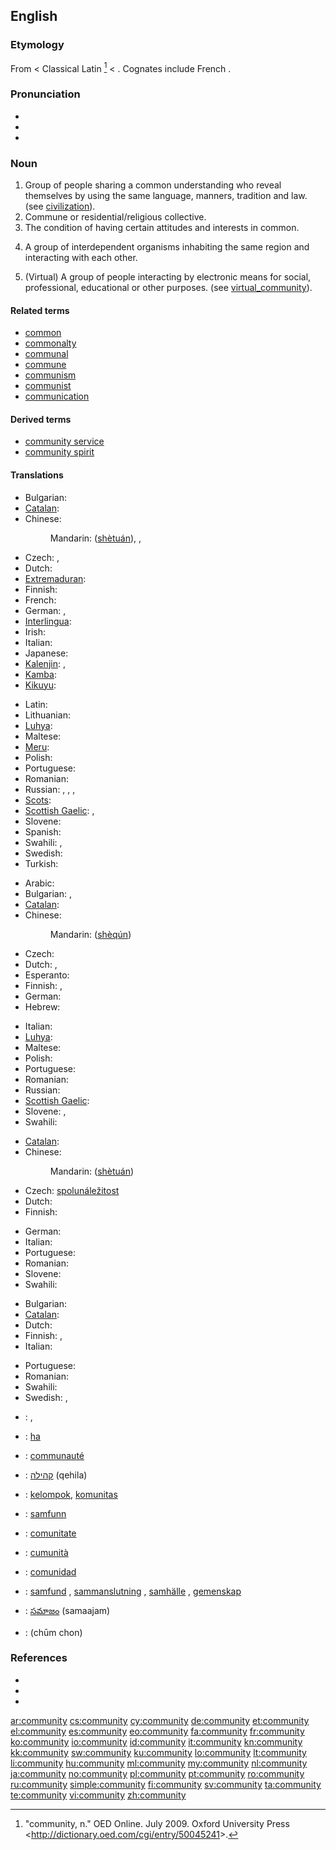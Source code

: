 {{wikipedia|dab=community (disambiguation)|community}}
==English==

===Etymology===
From {{etyl|fro}} {{term|lang=fro|communité}} < Classical Latin {{term|lang=la|communitas}}<ref>"community, n." OED Online. July 2009. Oxford University Press <http://dictionary.oed.com/cgi/entry/50045241>.</ref> < {{term|lang=la|communis|commūnis|common}}. Cognates include French {{term|communauté}}.

===Pronunciation===
* {{IPA|/k(ə)ˈmjunəti/|/k(ə)ˈmjunəɾi/}}
* {{audio|en-us-community.ogg|Audio (US)}}
* {{audio|en-ca-community.ogg|Audio (CA)}}

===Noun===
{{wikipedia}}
{{en-noun|communit|ies}}

# Group of people sharing a common understanding who reveal themselves by using the same language, manners, tradition and law. (see [[civilization]]).
# Commune or residential/religious collective.
# The condition of having certain attitudes and interests in common.
# {{ecology}} A group of interdependent organisms inhabiting the same region and interacting with each other.
# (Virtual) A group of people interacting by electronic means for social, professional, educational or other purposes. (see [[virtual_community]]).

====Related terms====
* [[common]]
* [[commonalty]]
* [[communal]]
* [[commune]]
* [[communism]]
* [[communist]]
* [[communication]]

====Derived terms====
* [[community service]]
* [[community spirit]]

====Translations====
{{trans-top|group of people sharing a common understanding}}
* Bulgarian: {{t+|bg|общество|n}}
* [[Catalan]]: {{t|ca|comunitat|f}}
* Chinese:
*: Mandarin: {{zh-ts|社團|社团}} ([[shè]][[tuán]]), {{t|zh|社團|sc=Hani}}, {{t|zh|社团|tr=shètuán|sc=Hani}}
* Czech: {{t+|cs|společenství|n}}, {{t-|cs|komunita|f}}
* Dutch: {{t+|nl|gemeenschap|f}}
* [[Extremaduran]]: {{tø|ext|comuniá|f}}
* Finnish: {{t+|fi|yhteisö}}
* French: {{t+|fr|communauté|f}}
* German: {{t+|de|Gemeinschaft|f}}, {{t+|de|Gesellschaft|f}}
* [[Interlingua]]: {{t|ia|communitate}}
* Irish: {{t-|ga|cumann|m|xs=Irish}}
* Italian: {{t-|it|comunità|f}}
* Japanese: {{t|ja|コミュニティ|tr=komyuniti|sc=Jpan}}
* [[Kalenjin]]: {{tø|kln|jamii}},  {{tø|kln|jamii}}
* [[Kamba]]: {{tø|kam|njamii}}
* [[Kikuyu]]: {{tø|ki|ado}}
{{trans-mid}}
* Latin: {{t-|la|communitas|f}}
* Lithuanian: {{t+|lt|bendruomenė|f|xs=Lithuanian}}
* [[Luhya]]: {{tø|luy|ejamii}}
* Maltese: {{t|mt|komunità |f|xs=Maltese}}
* [[Meru]]: {{tø|mer|banto}}
* Polish: {{t|pl|społeczność|f}}
* Portuguese: {{t+|pt|comunidade|f}}
* Romanian: {{t+|ro|comunitate|f}}
* Russian: {{t+|ru|сообщество|n|tr=soóbščestvo}}, {{t|ru|община|f|tr=obščína|sc=Cyrl}}, {{t|ru|коммуна|f|tr=kommúna|sc=Cyrl}}, {{qualifier|slang}} {{t|ru|комьюнити|f|tr=kom'júniti|sc=Cyrl}}
* [[Scots]]: {{tø|sco| commonty}}
* [[Scottish Gaelic]]: {{t-|gd|poball|m|xs=Scottish Gaelic}}, {{t-|gd|coimhearsnachd|f|xs=Scottish Gaelic}}
* Slovene: {{t+|sl|skupnost|f}}
* Spanish: {{t+|es|comunidad|f}}
* Swahili: {{t+|sw|jamii|xs=Swahili}},  {{t+|sw|jamaa|xs=Swahili}}
* Swedish: {{t+|sv|gemenskap|c}}
* Turkish: {{t+|tr|topluluk}}
{{trans-bottom}}

{{trans-top|commune or residential/religious collective}}
* Arabic: {{t|ar|ملّة|tr=milla}}
* Bulgarian: {{t+|bg|колония|f}},  {{t|bg|комуна}}
* [[Catalan]]: {{t|ca|comunitat|f}}
* Chinese:
*: Mandarin: {{zh-ts|社群|社群}} ([[shè]][[qún]])
* Czech: {{t-|cs|komunita|f}}
* Dutch: {{t-|nl|commune}}, {{t+|nl|gemeenschap|f}}
* Esperanto: {{t-|eo|komunumo|xs=Esperanto}}
* Finnish: {{t+|fi|yhteisö}}, {{t+|fi|kommuuni}}
* German: {{t+|de|Gemeinde|f}}
* Hebrew: {{t-|he|קהילה|f}}
{{trans-mid}}
* Italian: {{t-|it|comunità|f}}
* [[Luhya]]: {{tø|luy|jamii}}
* Maltese: {{t|mt|komunità |f|xs=Maltese}}
* Polish: {{t|pl|wspólnota|f}}
* Portuguese: {{t+|pt|comunidade|f}}
* Romanian: {{t|ro|comunitate|f}}
* Russian: {{t+|ru|сообщество|n|tr=soóbščestvo}}
* [[Scottish Gaelic]]: {{t-|gd|coimhearsnachd|f|xs=Scottish Gaelic}}
* Slovene: {{t+|sl|skupnost|f}}, {{t+|sl|komuna|f}}
* Swahili: {{t+|sw|jamii|xs=Swahili}}
{{trans-bottom}}

{{trans-top|condition of having certain attitudes and interests in common}}
* [[Catalan]]: {{t|ca|comunitat|f}}
* Chinese:
*: Mandarin: {{zh-ts|社團|社团}} ([[shè]][[tuán]])
* Czech: [[spolunáležitost]] {{f}}
* Dutch: {{t+|nl|gemeenschap|f}}
* Finnish: {{t+|fi|yhteisöllisyys}}
{{trans-mid}}
* German: {{t+|de|Gemeinschaft|f}}
* Italian: {{t-|it|comunanza|f}}
* Portuguese: {{t+|pt|comunidade|f}}
* Romanian: {{t|ro|comunitate|f}}
* Slovene: {{t+|sl|skupnost|f}}
* Swahili: {{t+|sw|jamii|xs=Swahili}}
{{trans-bottom}}

{{trans-top|ecology: group of interdependent organisms}}
* Bulgarian: {{t+|bg|колония}}
* [[Catalan]]: {{t|ca|comunitat|f}}
* Dutch: {{t+|nl|gemeenschap|f}}
* Finnish: {{t-|fi|yhdyskunta}}, {{t-|fi|eliöyhteisö}}
* Italian: {{t-|it|comunità|f}}
{{trans-mid}}
* Portuguese: {{t|pt|comunidade|f}}
* Romanian: {{t|ro|comunitate|f}}
* Swahili: {{t+|sw|jamii|xs=Swahili}}
* Swedish: {{t|sv|samhälle|n}}, {{t|sv|organismsamhälle|n}}
{{trans-bottom}}

{{checktrans-top}}
* {{ttbc|ar}}: {{Arab|[[جماعة]]}} {{f}}, {{Arab|[[جالية]]}} {{f}}
* {{ttbc|ee}}: [[ha]]
* {{ttbc|fr}}: [[communauté]] {{f}}
* {{ttbc|he}}: [[קהילה]] (qehila) {{f}}
* {{ttbc|id}}: [[kelompok]], [[komunitas]]
* {{ttbc|no}}: [[samfunn]] {{n}}
{{trans-mid}}
* {{ttbc|ro}}: [[comunitate]] {{f}}
* {{ttbc|scn}}: [[cumunità]] {{f}}
* {{ttbc|es}}: [[comunidad]] {{f}}
* {{ttbc|sv}}: [[samfund]] {{c}}, [[sammanslutning]] {{c}}, [[samhälle]] {{c}}, [[gemenskap]] {{c}}
* {{ttbc|te}}: [[సమాజం]] (samaajam)
* {{ttbc|th}}: {{Thai|[[ชุมชน]]}} (chūm chon)
{{trans-bottom}}

===References===
<references/>
* {{R:Webster 1913}}
* {{R:Century 1911}}
* {{R:OneLook}}

[[ar:community]]
[[cs:community]]
[[cy:community]]
[[de:community]]
[[et:community]]
[[el:community]]
[[es:community]]
[[eo:community]]
[[fa:community]]
[[fr:community]]
[[ko:community]]
[[io:community]]
[[id:community]]
[[it:community]]
[[kn:community]]
[[kk:community]]
[[sw:community]]
[[ku:community]]
[[lo:community]]
[[lt:community]]
[[li:community]]
[[hu:community]]
[[ml:community]]
[[my:community]]
[[nl:community]]
[[ja:community]]
[[no:community]]
[[pl:community]]
[[pt:community]]
[[ro:community]]
[[ru:community]]
[[simple:community]]
[[fi:community]]
[[sv:community]]
[[ta:community]]
[[te:community]]
[[vi:community]]
[[zh:community]]